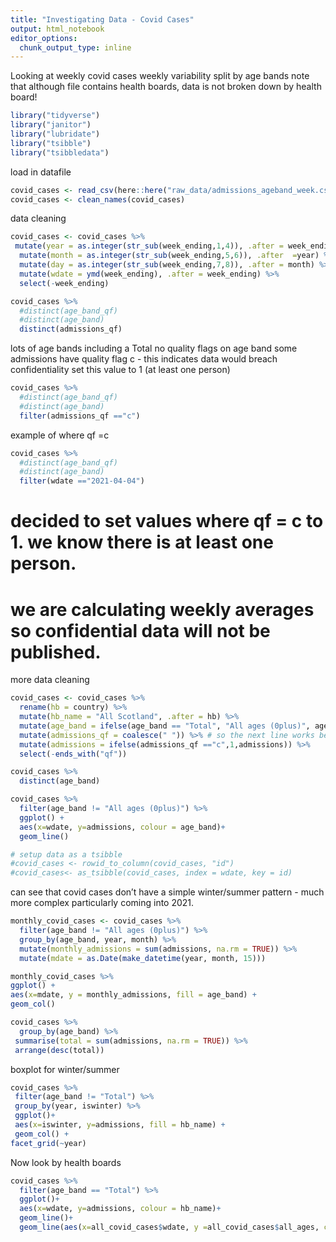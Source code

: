 ```yaml
---
title: "Investigating Data - Covid Cases"
output: html_notebook
editor_options: 
  chunk_output_type: inline
---
```


Looking at weekly covid cases
weekly variability split by age bands
note that although file contains health boards, data is not broken down by health board!


```r
library("tidyverse")
library("janitor")
library("lubridate")
library("tsibble")
library("tsibbledata")
```

load in datafile
```r
covid_cases <- read_csv(here::here("raw_data/admissions_ageband_week.csv"))
covid_cases <- clean_names(covid_cases)
```
data cleaning
```r
covid_cases <- covid_cases %>% 
 mutate(year = as.integer(str_sub(week_ending,1,4)), .after = week_ending) %>% 
  mutate(month = as.integer(str_sub(week_ending,5,6)), .after  =year) %>% 
  mutate(day = as.integer(str_sub(week_ending,7,8)), .after = month) %>% 
  mutate(wdate = ymd(week_ending), .after = week_ending) %>% 
  select(-week_ending) 
```

```r
covid_cases %>% 
  #distinct(age_band_qf)
  #distinct(age_band)
  distinct(admissions_qf)
```
lots of age bands including a Total
no quality flags on age band
some admissions have quality flag c - this indicates data would breach confidentiality
set this value to 1 (at least one person)

```r
covid_cases %>% 
  #distinct(age_band_qf)
  #distinct(age_band)
  filter(admissions_qf =="c")
```
example of where qf =c
```r
covid_cases %>% 
  #distinct(age_band_qf)
  #distinct(age_band)
  filter(wdate =="2021-04-04")
```

# decided to set values where qf = c to 1. we know there is at least one person.
# we are calculating weekly averages so confidential data will not be published.

more data cleaning
```r
covid_cases <- covid_cases %>% 
  rename(hb = country) %>% 
  mutate(hb_name = "All Scotland", .after = hb) %>% 
  mutate(age_band = ifelse(age_band == "Total", "All ages (0plus)", age_band)) %>% 
  mutate(admissions_qf = coalesce(" ")) %>% # so the next line works better
  mutate(admissions = ifelse(admissions_qf =="c",1,admissions)) %>% 
  select(-ends_with("qf")) 
```

```r
covid_cases %>% 
  distinct(age_band)
```


```r
covid_cases %>% 
  filter(age_band != "All ages (0plus)") %>% 
  ggplot() +
  aes(x=wdate, y=admissions, colour = age_band)+
  geom_line()
```


```r
# setup data as a tsibble
#covid_cases <- rowid_to_column(covid_cases, "id") 
#covid_cases<- as_tsibble(covid_cases, index = wdate, key = id)  
```


can see that covid cases don't have a simple winter/summer pattern - much more complex particularly coming into 2021.

```r
monthly_covid_cases <- covid_cases %>% 
  filter(age_band != "All ages (0plus)") %>% 
  group_by(age_band, year, month) %>% 
  mutate(monthly_admissions = sum(admissions, na.rm = TRUE)) %>% 
  mutate(mdate = as.Date(make_datetime(year, month, 15))) 
```

```r
monthly_covid_cases %>% 
ggplot() +
aes(x=mdate, y = monthly_admissions, fill = age_band) +
geom_col() 
```


```r
covid_cases %>% 
  group_by(age_band) %>% 
 summarise(total = sum(admissions, na.rm = TRUE)) %>% 
 arrange(desc(total))
```

boxplot for winter/summer
```r
covid_cases %>%
 filter(age_band != "Total") %>%   
 group_by(year, iswinter) %>% 
 ggplot()+
 aes(x=iswinter, y=admissions, fill = hb_name) +  
 geom_col() +
facet_grid(~year)
```


Now look by health boards 


```r
covid_cases %>% 
  filter(age_band == "Total") %>% 
  ggplot()+
  aes(x=wdate, y=admissions, colour = hb_name)+
  geom_line()+
  geom_line(aes(x=all_covid_cases$wdate, y =all_covid_cases$all_ages, colour = "red"))
```

